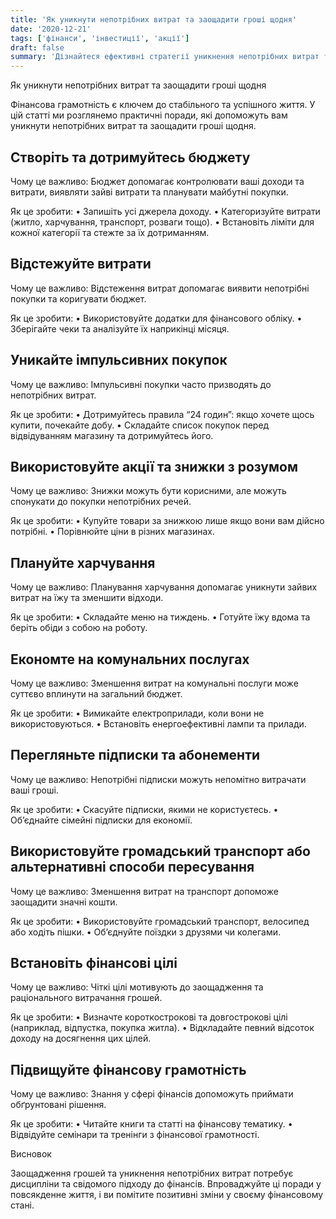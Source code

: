 ```yaml
---
title: 'Як уникнути непотрібних витрат та заощадити гроші щодня'
date: '2020-12-21'
tags: ['фінанси', 'інвестиції', 'акції']
draft: false
summary: 'Дізнайтеся ефективні стратегії уникнення непотрібних витрат та щоденного заощадження грошей. Практичні поради з фінансової грамотності допоможуть вам контролювати бюджет і примножити заощадження.'
---
```


Як уникнути непотрібних витрат та заощадити гроші щодня

Фінансова грамотність є ключем до стабільного та успішного життя. У цій статті ми розглянемо практичні поради, які допоможуть вам уникнути непотрібних витрат та заощадити гроші щодня.

## Створіть та дотримуйтесь бюджету

Чому це важливо: Бюджет допомагає контролювати ваші доходи та витрати, виявляти зайві витрати та планувати майбутні покупки.

Як це зробити:
• Запишіть усі джерела доходу.
• Категоризуйте витрати (житло, харчування, транспорт, розваги тощо).
• Встановіть ліміти для кожної категорії та стежте за їх дотриманням.

## Відстежуйте витрати

Чому це важливо: Відстеження витрат допомагає виявити непотрібні покупки та коригувати бюджет.

Як це зробити:
• Використовуйте додатки для фінансового обліку.
• Зберігайте чеки та аналізуйте їх наприкінці місяця.

## Уникайте імпульсивних покупок

Чому це важливо: Імпульсивні покупки часто призводять до непотрібних витрат.

Як це зробити:
• Дотримуйтесь правила “24 годин”: якщо хочете щось купити, почекайте добу.
• Складайте список покупок перед відвідуванням магазину та дотримуйтесь його.

## Використовуйте акції та знижки з розумом

Чому це важливо: Знижки можуть бути корисними, але можуть спонукати до покупки непотрібних речей.

Як це зробити:
• Купуйте товари за знижкою лише якщо вони вам дійсно потрібні.
• Порівнюйте ціни в різних магазинах.

## Плануйте харчування

Чому це важливо: Планування харчування допомагає уникнути зайвих витрат на їжу та зменшити відходи.

Як це зробити:
• Складайте меню на тиждень.
• Готуйте їжу вдома та беріть обіди з собою на роботу.

## Економте на комунальних послугах

Чому це важливо: Зменшення витрат на комунальні послуги може суттєво вплинути на загальний бюджет.

Як це зробити:
• Вимикайте електроприлади, коли вони не використовуються.
• Встановіть енергоефективні лампи та прилади.

## Перегляньте підписки та абонементи

Чому це важливо: Непотрібні підписки можуть непомітно витрачати ваші гроші.

Як це зробити:
• Скасуйте підписки, якими не користуєтесь.
• Об’єднайте сімейні підписки для економії.

## Використовуйте громадський транспорт або альтернативні способи пересування

Чому це важливо: Зменшення витрат на транспорт допоможе заощадити значні кошти.

Як це зробити:
• Використовуйте громадський транспорт, велосипед або ходіть пішки.
• Об’єднуйте поїздки з друзями чи колегами.

## Встановіть фінансові цілі

Чому це важливо: Чіткі цілі мотивують до заощадження та раціонального витрачання грошей.

Як це зробити:
• Визначте короткострокові та довгострокові цілі (наприклад, відпустка, покупка житла).
• Відкладайте певний відсоток доходу на досягнення цих цілей.

## Підвищуйте фінансову грамотність

Чому це важливо: Знання у сфері фінансів допоможуть приймати обґрунтовані рішення.

Як це зробити:
• Читайте книги та статті на фінансову тематику.
• Відвідуйте семінари та тренінги з фінансової грамотності.

Висновок

Заощадження грошей та уникнення непотрібних витрат потребує дисципліни та свідомого підходу до фінансів. Впроваджуйте ці поради у повсякденне життя, і ви помітите позитивні зміни у своєму фінансовому стані.